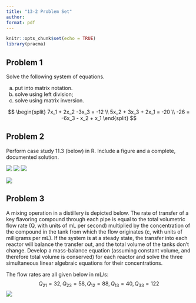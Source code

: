 ```yaml
---
title: "13-2 Problem Set"
author: 
format: pdf
---
```


```r
knitr::opts_chunk$set(echo = TRUE)
library(pracma)
```

## Problem 1

Solve the following system of equations. 

  (a) put into matrix notation. 
  (b) solve using left division; 
  (c) solve using matrix inversion.

$$
\begin{split}
7x_1 + 2x_2 -3x_3 = -12 \\
5x_2 + 3x_3 + 2x_1 = -20 \\ 
-26 = -6x_3 - x_2 + x_1
\end{split}
$$

## Problem 2

Perform case study 11.3 (below) in R. Include a figure and a complete, documented solution.

![](figures/fig_pr2.1.png)
![](figures/fig_pr2.2.png)
![](figures/fig_pr2.3.png)

![](figures/fig_pr2.4.png)

## Problem 3

A mixing operation in a distillery is depicted below. The rate of transfer of a key flavoring compound through each pipe is equal to the total volumetric flow rate (Q, with units of mL per second) multiplied by the concentration of the compound in the tank from which the flow originates (c, with units of milligrams per mL). If the system is at a steady state, the transfer into each reactor will balance the transfer out, and the total volume of the tanks don't change. Develop a mass-balance equation (assuming constant volume, and therefore total volume is conserved) for each reactor and solve the three simultaneous linear algebraic equations for their concentrations. 

The flow rates are all given below in mL/s:
$$Q_{21} =32,Q_{23} =58,Q_{12} =88,Q_{13} =40,Q_{33} =122$$
![](figures/fig_pr3.png)
